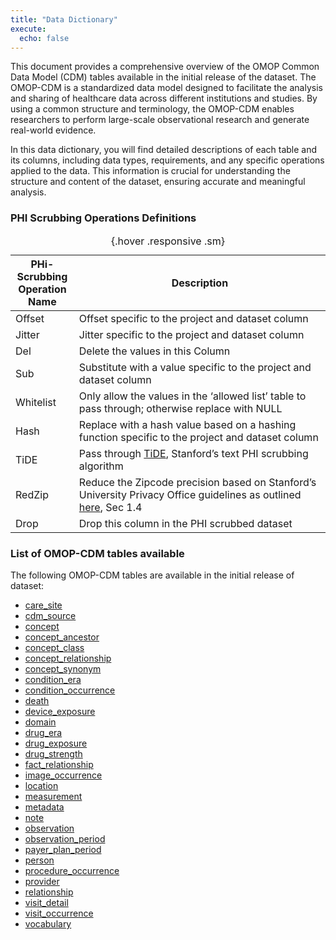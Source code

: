 ```yaml
---
title: "Data Dictionary"
execute:
  echo: false
---
```


This document provides a comprehensive overview of the OMOP Common Data Model (CDM) tables available in the initial release of the dataset. The OMOP-CDM is a standardized data model designed to facilitate the analysis and sharing of healthcare data across different institutions and studies. By using a common structure and terminology, the OMOP-CDM enables researchers to perform large-scale observational research and generate real-world evidence.

In this data dictionary, you will find detailed descriptions of each table and its columns, including data types, requirements, and any specific operations applied to the data. This information is crucial for understanding the structure and content of the dataset, ensuring accurate and meaningful analysis.

### PHI Scrubbing Operations Definitions

| PHi-Scrubbing Operation Name | Description                                                                                                     |
|------------------------------|-----------------------------------------------------------------------------------------------------------------|
| Offset                       | Offset specific to the project and dataset column                                                               |
| Jitter                       | Jitter specific to the project and dataset column                                                               |
| Del                          | Delete the values in this Column                                                                                |
| Sub                          | Substitute with a value specific to the project and dataset column                                              |
| Whitelist                    | Only allow the values in the 'allowed list' table to pass through; otherwise replace with NULL                  |
| Hash                         | Replace with a hash value based on a hashing function specific to the project and dataset column                |
| TiDE                         | Pass through [TiDE](https://starr.stanford.edu/methods/tide-clinical-text-safe-harbor), Stanford's text PHI scrubbing algorithm                                                      |
| RedZip                       | Reduce the Zipcode precision based on Stanford's University Privacy Office guidelines as outlined [here](https://docs.google.com/document/d/1wC_ikzVahKUQuGSod4OfFKVPfedAnqO-tDHjo4O2ygY/edit?tab=t.0), Sec 1.4 |
| Drop                         | Drop this column in the PHI scrubbed dataset                                                                    |

:  {.hover .responsive .sm}

### List of OMOP-CDM tables available

The following OMOP-CDM tables are available in the initial release of dataset:

- [care_site](/omop_data_dict/care_site.qmd)
- [cdm_source](omop_data_dict/cdm_source.qmd)
- [concept](omop_data_dict/concept.qmd)
- [concept_ancestor](omop_data_dict/concept_ancestor.qmd)
- [concept_class](omop_data_dict/concept_class.qmd)
- [concept_relationship](omop_data_dict/concept_relationship.qmd)
- [concept_synonym](omop_data_dict/concept_synonym.qmd)
- [condition_era](omop_data_dict/condition_era.qmd)
- [condition_occurrence](omop_data_dict/condition_occurrence.qmd)
- [death](omop_data_dict/death.qmd)
- [device_exposure](omop_data_dict/device_exposure.qmd)
- [domain](omop_data_dict/domain.qmd)
- [drug_era](omop_data_dict/drug_era.qmd)
- [drug_exposure](omop_data_dict/drug_exposure.qmd)
- [drug_strength](omop_data_dict/drug_strength.qmd)
- [fact_relationship](omop_data_dict/fact_relationship.qmd)
- [image_occurrence](omop_data_dict/image_occurrence.qmd)
- [location](omop_data_dict/location.qmd)
- [measurement](omop_data_dict/measurement.qmd)
- [metadata](omop_data_dict/metadata.qmd)
- [note](omop_data_dict/note.qmd)
- [observation](omop_data_dict/observation.qmd)
- [observation_period](omop_data_dict/observation_period.qmd)
- [payer_plan_period](omop_data_dict/payer_plan_period.qmd)
- [person](omop_data_dict/person.qmd)
- [procedure_occurrence](omop_data_dict/procedure_occurrence.qmd)
- [provider](omop_data_dict/provider.qmd)
- [relationship](omop_data_dict/relationship.qmd)
- [visit_detail](omop_data_dict/visit_detail.qmd)
- [visit_occurrence](omop_data_dict/visit_occurrence.qmd)
- [vocabulary](omop_data_dict/vocabulary.qmd)
